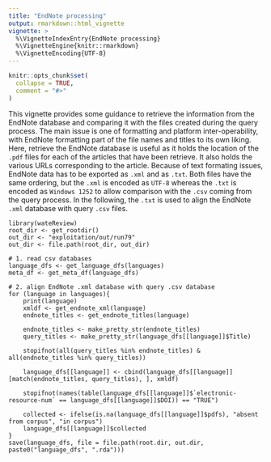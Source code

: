 ```yaml
---
title: "EndNote processing"
output: rmarkdown::html_vignette
vignette: >
  %\VignetteIndexEntry{EndNote processing}
  %\VignetteEngine{knitr::rmarkdown}
  %\VignetteEncoding{UTF-8}
---
```


```r
knitr::opts_chunk$set(
  collapse = TRUE,
  comment = "#>"
)
```

This vignette provides some guidance to retrieve the information from the EndNote database and comparing it with the files created during the query process.
The main issue is one of formatting and platform inter-operability, with EndNote formatting part of the file names and titles to its own liking.
Here, retrieve the EndNote database is useful as it holds the location of the `.pdf` files for each of the articles that have been retrieve.
It also holds the various URLs corresponding to the article.
Because of text formating issues, EndNote data has to be exported as `.xml` and as `.txt`.
Both files have the same ordering, but the `.xml` is encoded as `UTF-8` whereas the `.txt` is encoded as `Windows 1252` to allow comparison with the `.csv` coming from the query process.
In the following, the `.txt` is used to align the EndNote `.xml` database with query `.csv` files.

```
library(wateReview)
root_dir <- get_rootdir()
out_dir <- "exploitation/out/run79"
out_dir <- file.path(root_dir, out_dir)
```

```
# 1. read csv databases
language_dfs <- get_language_dfs(languages)
meta_df <- get_meta_df(language_dfs)
```

```
# 2. align EndNote .xml database with query .csv database
for (language in languages){
	print(language)
	xmldf <- get_endnote_xml(language)
	endnote_titles <- get_endnote_titles(language)

	endnote_titles <- make_pretty_str(endnote_titles)
	query_titles <- make_pretty_str(language_dfs[[language]]$Title)

	stopifnot(all(query_titles %in% endnote_titles) & all(endnote_titles %in% query_titles))

	language_dfs[[language]] <- cbind(language_dfs[[language]][match(endnote_titles, query_titles), ], xmldf)

	stopifnot(names(table(language_dfs[[language]]$`electronic-resource-num` == language_dfs[[language]]$DOI)) == "TRUE")

	collected <- ifelse(is.na(language_dfs[[language]]$pdfs), "absent from corpus", "in corpus")
	language_dfs[[language]]$collected
}
save(language_dfs, file = file.path(root.dir, out.dir, paste0("language_dfs", ".rda")))
```